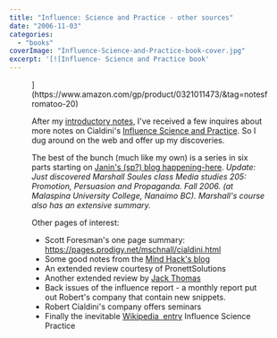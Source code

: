 ```yaml
---
title: "Influence: Science and Practice - other sources"
date: "2006-11-03"
categories: 
  - "books"
coverImage: "Influence-Science-and-Practice-book-cover.jpg"
excerpt: '[![Influence- Science and Practice book'
---
```




<Figure
  src={InfluenceScienceAndPracticeBookCover}
  alt="Influence- Science and Practice book cover"
  caption="Influence- Science and Practice book cover"
/>
](https://www.amazon.com/gp/product/0321011473/&tag=notesfromatoo-20)

After my [introductory notes](/blog/influence_why_a), I've received a few inquires about more notes on Cialdini's [Influence Science and Practice](external:https://www.amazon.com/gp/product/0321011473/&tag=notesfromatoo-20). So I dug around on the web and offer up my discoveries.

The best of the bunch (much like my own) is a series in six parts starting on [Janin's (sp?) blog happening-here](external:https://happening-here.blogspot.com/2006/01/surrounded-by-weapons-of-influence.html). _Update: Just discovered Marshall Soules class Media studies 205: Promotion, Persuasion and Propaganda. Fall 2006. (at Malaspina University College, Nanaimo BC). Marshall's course also has an extensive summary._

Other pages of interest:

- Scott Foresman's one page summary: https://pages.prodigy.net/mschnall/cialdini.html
- Some good notes from the [Mind Hack's blog](external:https://www.mindhacks.com/blog/2006/02/influence_by_robert)
- An extended review courtesy of PronettSolutions
- Another extended review by [Jack Thomas](external:https://jackthomas.livejournal.com/104831.html)
- Back issues of the influence report - a monthly report put out Robert's company that contain new snippets.
- Robert Cialdini's company offers seminars
- Finally the inevitable [Wikipedia  entry](external:https://en.wikipedia.org/wiki/Influence_Science_and_Practice) Influence Science Practice
